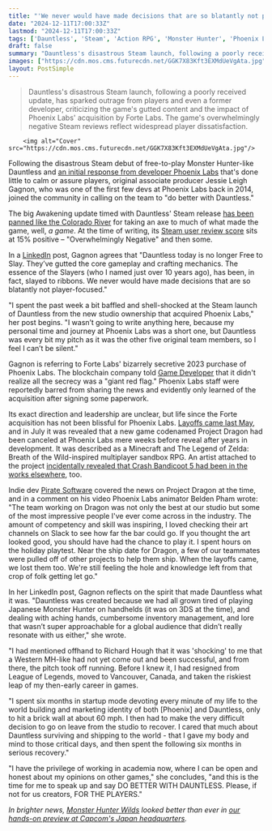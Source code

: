 ```yaml
---
title: "'We never would have made decisions that are so blatantly not player-focused': Ex-Dauntless dev 'can't be silent' after an update under the dev's new owner 'gutted the core gameplay and crafting'"
date: "2024-12-11T17:00:33Z"
lastmod: "2024-12-11T17:00:33Z"
tags: ['Dauntless', 'Steam', 'Action RPG', 'Monster Hunter', 'Phoenix Labs', 'Forte Labs', 'Free-to-Play', 'Game Update', 'Negative Reviews']
draft: false
summary: "Dauntless's disastrous Steam launch, following a poorly received update,  has sparked outrage from players and even a former developer, criticizing the game's gutted content and the impact of Phoenix Labs' acquisition by Forte Labs.  The game's overwhelmingly negative Steam reviews reflect widespread player dissatisfaction."
images: ["https://cdn.mos.cms.futurecdn.net/GGK7X83Kft3EXMdUeVgAta.jpg"]
layout: PostSimple
---
```

> Dauntless's disastrous Steam launch, following a poorly received update,  has sparked outrage from players and even a former developer, criticizing the game's gutted content and the impact of Phoenix Labs' acquisition by Forte Labs.  The game's overwhelmingly negative Steam reviews reflect widespread player dissatisfaction.


        <img alt="Cover" src="https://cdn.mos.cms.futurecdn.net/GGK7X83Kft3EXMdUeVgAta.jpg"/>
        
Following the disastrous Steam debut of free-to-play Monster Hunter-like Dauntless and [<u>an initial response from developer Phoenix Labs</u>](https://www.gamesradar.com/games/action/it-seems-weve-missed-the-mark-as-their-steam-review-score-drops-to-14-percent-dauntless-devs-wade-into-feedback-after-a-disastrous-update-that-gutted-progress/) that's done little to calm or assure players, original associate producer Jessie Leigh Gagnon, who was one of the first few devs at Phoenix Labs back in 2014, joined the community in calling on the team to "do better with Dauntless."

The big Awakening update timed with Dauntless' Steam release [<u>has been panned like the Colorado River</u>](https://www.gamesradar.com/games/action/where-did-all-the-content-go-monster-hunter-rival-dauntless-debuts-to-overwhelmingly-negative-steam-reviews-as-players-rip-into-the-action-rpgs-overhaul/) for taking an axe to much of what made the game, well, *a game*. At the time of writing, its [<u>Steam user review score</u>](https://store.steampowered.com/app/331370/Dauntless/) sits at 15% positive – "Overwhelmingly Negative" and then some.

In a [<u>LinkedIn</u>](https://www.linkedin.com/posts/jessie-leigh-gagnon-a4a925256_i-spent-the-past-week-a-bit-baffled-and-shellshocked-activity-7271577078045540352-D9Xn/) post, Gagnon agrees that "Dauntless today is no longer Free to Slay. They’ve gutted the core gameplay and crafting mechanics. The essence of the Slayers (who I named just over 10 years ago), has been, in fact, slayed to ribbons. We never would have made decisions that are so blatantly not player-focused."

"I spent the past week a bit baffled and shell-shocked at the Steam launch of Dauntless from the new studio ownership that acquired Phoenix Labs," her post begins. "I wasn’t going to write anything here, because my personal time and journey at Phoenix Labs was a short one, but Dauntless was every bit my pitch as it was the other five original team members, so I feel I can’t be silent."

Gagnon is referring to Forte Labs' bizarrely secretive 2023 purchase of Phoenix Labs. The blockchain company told [<u>Game Developer</u>](https://www.gamedeveloper.com/business/what-happens-when-a-secretive-blockchain-company-buys-your-game-studio) that it didn't realize all the secrecy was a "giant red flag." Phoenix Labs staff were reportedly barred from sharing the news and evidently only learned of the acquisition after signing some paperwork.

Its exact direction and leadership are unclear, but life since the Forte acquisition has not been blissful for Phoenix Labs. [<u>Layoffs came last May</u>](https://www.gamedeveloper.com/business/phoenix-labs-lays-off-staff-cancels-games-studio-fate-unknown), and in July it was revealed that a new game codenamed Project Dragon had been canceled at Phoenix Labs mere weeks before reveal after years in development. It was described as a Minecraft and The Legend of Zelda: Breath of the Wild-inspired multiplayer sandbox RPG. An artist attached to the project [<u>incidentally revealed that Crash Bandicoot 5 had been in the works elsewhere</u>](https://www.gamesradar.com/games/platformer/crash-bandicoot-5-was-reportedly-canceled-and-a-former-developer-says-itll-break-hearts-for-fans-of-the-platforming-series/), too.

Indie dev [<u>Pirate Software</u>](https://youtu.be/o7lnj6hZCLM) covered the news on Project Dragon at the time, and in a comment on his video Phoenix Labs animator Belden Pham wrote: "The team working on Dragon was not only the best at our studio but some of the most impressive people I've ever come across in the industry. The amount of competency and skill was inspiring, I loved checking their art channels on Slack to see how far the bar could go. If you thought the art looked good, you should have had the chance to play it. I spent hours on the holiday playtest. Near the ship date for Dragon, a few of our teammates were pulled off of other projects to help them ship. When the layoffs came, we lost them too. We're still feeling the hole and knowledge left from that crop of folk getting let go."

In her LinkedIn post, Gagnon reflects on the spirit that made Dauntless what it was. "Dauntless was created because we had all grown tired of playing Japanese Monster Hunter on handhelds (it was on 3DS at the time), and dealing with aching hands, cumbersome inventory management, and lore that wasn’t super approachable for a global audience that didn’t really resonate with us either," she wrote.

"I had mentioned offhand to Richard Hough that it was 'shocking' to me that a Western MH-like had not yet come out and been successful, and from there, the pitch took off running. Before I knew it, I had resigned from League of Legends, moved to Vancouver, Canada, and taken the riskiest leap of my then-early career in games.

"I spent six months in startup mode devoting every minute of my life to the world building and marketing identity of both [Phoenix] and Dauntless, only to hit a brick wall at about 60 mph. I then had to make the very difficult decision to go on leave from the studio to recover. I cared that much about Dauntless surviving and shipping to the world - that I gave my body and mind to those critical days, and then spent the following six months in serious recovery."

"I have the privilege of working in academia now, where I can be open and honest about my opinions on other games," she concludes, "and this is the time for me to speak up and say DO BETTER WITH DAUNTLESS. Please, if not for us creators, FOR THE PLAYERS."

*In brighter news, *[<u><em>Monster Hunter Wilds</em></u>](https://www.gamesradar.com/games/monster-hunter/monster-hunter-wilds-guide/)* looked better than ever in *[<u><em>our hands-on preview at Capcom's Japan headquarters</em></u>](https://www.gamesradar.com/games/monster-hunter/i-spent-5-hours-with-a-new-build-of-monster-hunter-wilds-and-it-solved-basically-every-problem-i-had-after-playing-the-beta-now-this-really-feels-like-monster-hunter-world-2/)*.*
        